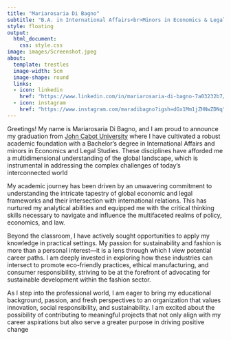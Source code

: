 ```yaml
---
title: "Mariarosaria Di Bagno"
subtitle: "B.A. in International Affairs<br>Minors in Economics & Legal Studies"
style: floating
output: 
  html_document:
    css: style.css
image: images/Screenshot.jpeg
about:
  template: trestles
  image-width: 5cm
  image-shape: round
  links:
  - icon: linkedin
    href: "https://www.linkedin.com/in/mariarosaria-di-bagno-7a03232b7/"
  - icon: instagram
    href: "https://www.instagram.com/maradibagno?igsh=dGx1Mm1jZHNwZDNq"
---
```



Greetings! My name is Mariarosaria Di Bagno, and I am proud to announce my graduation from [John Cabot University](https://www.johncabot.edu) where I have cultivated a robust academic foundation with a Bachelor's degree in International Affairs and minors in Economics and Legal Studies. These disciplines have afforded me a multidimensional understanding of the global landscape, which is instrumental in addressing the complex challenges of today's interconnected world

My academic journey has been driven by an unwavering commitment to understanding the intricate tapestry of global economic and legal frameworks and their intersection with international relations. This has nurtured my analytical abilities and equipped me with the critical thinking skills necessary to navigate and influence the multifaceted realms of policy, economics, and law.

Beyond the classroom, I have actively sought opportunities to apply my knowledge in practical settings. My passion for sustainability and fashion is more than a personal interest—it is a lens through which I view potential career paths. I am deeply invested in exploring how these industries can intersect to promote eco-friendly practices, ethical manufacturing, and consumer responsibility, striving to be at the forefront of advocating for sustainable development within the fashion sector.

As I step into the professional world, I am eager to bring my educational background, passion, and fresh perspectives to an organization that values innovation, social responsibility, and sustainability. I am excited about the possibility of contributing to meaningful projects that not only align with my career aspirations but also serve a greater purpose in driving positive change

